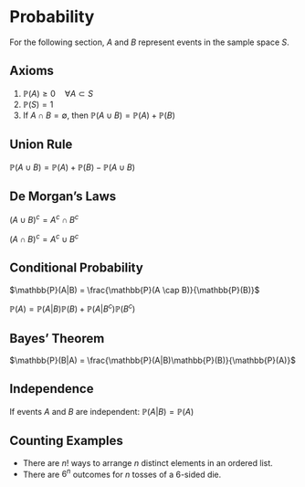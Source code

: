 # Probability

For the following section, $A$ and $B$ represent events in the sample space $S$.

## Axioms

1. $\mathbb{P}(A) \geq 0 \quad \forall A \subset S$
2. $\mathbb{P}(S) = 1$
3. If $A \cap B = \emptyset$, then $\mathbb{P}(A \cup B) = \mathbb{P}(A) + \mathbb{P}(B)$

## Union Rule

$\mathbb{P}(A \cup B) = \mathbb{P}(A) + \mathbb{P}(B) - \mathbb{P}(A \cup B)$

## De Morgan's Laws

$(A \cup B)^c = A^c \cap B^c$

$(A \cap B)^c = A^c \cup B^c$

## Conditional Probability

$\mathbb{P}(A|B) = \frac{\mathbb{P}(A \cap B)}{\mathbb{P}(B)}$

$\mathbb{P}(A) = \mathbb{P}(A|B)\mathbb{P}(B) + \mathbb{P}(A|B^c)\mathbb{P}(B^c)$

## Bayes' Theorem

$\mathbb{P}(B|A) = \frac{\mathbb{P}(A|B)\mathbb{P}(B)}{\mathbb{P}(A)}$

## Independence

If events $A$ and $B$ are independent: $\mathbb{P}(A|B) = \mathbb{P}(A)$

## Counting Examples

- There are $n!$ ways to arrange $n$ distinct elements in an ordered list.
- There are $6^n$ outcomes for $n$ tosses of a $6$-sided die.